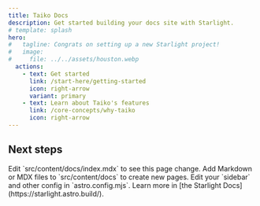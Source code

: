 ```yaml
---
title: Taiko Docs 
description: Get started building your docs site with Starlight.
# template: splash
hero:
#   tagline: Congrats on setting up a new Starlight project!
#   image:
#     file: ../../assets/houston.webp
  actions:
    - text: Get started
      link: /start-here/getting-started
      icon: right-arrow
      variant: primary
    - text: Learn about Taiko's features
      link: /core-concepts/why-taiko
      icon: right-arrow
---
```



## Next steps

<CardGrid stagger>
	<Card title="Update content" icon="pencil">
		Edit `src/content/docs/index.mdx` to see this page change.
	</Card>
	<Card title="Add new content" icon="add-document">
		Add Markdown or MDX files to `src/content/docs` to create new pages.
	</Card>
	<Card title="Configure your site" icon="setting">
		Edit your `sidebar` and other config in `astro.config.mjs`.
	</Card>
	<Card title="Read the docs" icon="open-book">
		Learn more in [the Starlight Docs](https://starlight.astro.build/).
	</Card>
</CardGrid>
